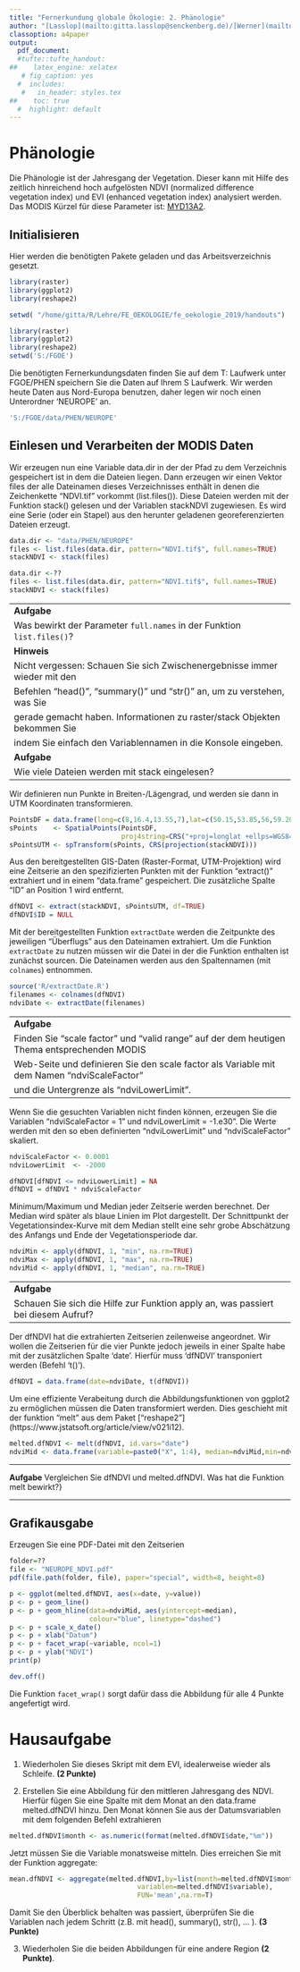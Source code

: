 ```yaml
---
title: "Fernerkundung globale Ökologie: 2. Phänologie"
author: "[Lasslop](mailto:gitta.lasslop@senckenberg.de)/[Werner](mailto:christian.werner@senckenberg.de)"
classoption: a4paper
output:
  pdf_document:
  #tufte::tufte_handout:
##    latex_engine: xelatex
   # fig_caption: yes
  #  includes:
   #   in_header: styles.tex
##    toc: true
  #  highlight: default
---
```


# Phänologie

Die Phänologie ist der Jahresgang der Vegetation. Dieser kann mit Hilfe des zeitlich hinreichend hoch aufgelösten NDVI (normalized difference vegetation index) und EVI (enhanced vegetation index) analysiert werden. Das MODIS Kürzel für diese Parameter ist: [MYD13A2](https://lpdaac.usgs.gov/dataset_discovery/modis/modis_products_table/myd13a2_v006).

## Initialisieren
Hier werden die benötigten Pakete geladen und das Arbeitsverzeichnis gesetzt.
```r
library(raster)
library(ggplot2)
library(reshape2)

setwd( "/home/gitta/R/Lehre/FE_OEKOLOGIE/fe_oekologie_2019/handouts")
```
```r
library(raster)
library(ggplot2)
library(reshape2)
setwd('S:/FGOE')
```

Die benötigten Fernerkundungsdaten finden Sie auf dem T: Laufwerk unter FGOE/PHEN speichern Sie die Daten auf Ihrem S Laufwerk. Wir  werden heute Daten aus Nord-Europa benutzen, daher legen wir noch einen Unterordner 'NEUROPE' an.

```r
'S:/FGOE/data/PHEN/NEUROPE'
```

## Einlesen und Verarbeiten der MODIS Daten
Wir erzeugen nun eine Variable data.dir in der der Pfad zu dem Verzeichnis gespeichert ist in dem die Dateien liegen.
Dann erzeugen wir einen Vektor files der alle Dateinamen dieses Verzeichnisses enthält in denen die Zeichenkette "NDVI.tif" vorkommt (list.files()). Diese Dateien werden mit der Funktion stack() gelesen und der Variablen stackNDVI zugewiesen. Es wird eine Serie (oder ein Stapel) aus den herunter geladenen georeferenzierten Dateien erzeugt.
```r
data.dir <- "data/PHEN/NEUROPE"
files <- list.files(data.dir, pattern="NDVI.tif$", full.names=TRUE)
stackNDVI <- stack(files)
```
```r
data.dir <-??
files <- list.files(data.dir, pattern="NDVI.tif$", full.names=TRUE)
stackNDVI <- stack(files)
```
------------------------------------------------
**Aufgabe**
Was bewirkt der Parameter `full.names` in der Funktion `list.files()`?
**Hinweis**
Nicht vergessen: Schauen Sie sich Zwischenergebnisse immer wieder mit den
Befehlen "head()", "summary()" und "str()" an, um zu verstehen, was Sie
gerade gemacht haben. Informationen zu raster/stack Objekten bekommen Sie 
indem Sie einfach den Variablennamen in die Konsole eingeben.
**Aufgabe**
Wie viele Dateien werden mit stack eingelesen?
------------------------------------------------

Wir definieren nun Punkte in Breiten-/Lägengrad, und werden sie dann in
UTM Koordinaten transformieren. 

```r
PointsDF = data.frame(long=c(8,16.4,13.55,7),lat=c(50.15,53.85,56,59.20))
sPoints    <- SpatialPoints(PointsDF,
                            proj4string=CRS("+proj=longlat +ellps=WGS84"))
sPointsUTM <- spTransform(sPoints, CRS(projection(stackNDVI)))
```

Aus den bereitgestellten GIS-Daten (Raster-Format, UTM-Projektion) wird eine Zeitserie
an den spezifizierten Punkten mit der Funktion "extract()" extrahiert und in einem "data.frame" gespeichert. Die zusätzliche
Spalte "ID" an Position 1 wird entfernt.

```r
dfNDVI <- extract(stackNDVI, sPointsUTM, df=TRUE)
dfNDVI$ID = NULL
```

Mit der bereitgestellten Funktion `extractDate` werden die 
Zeitpunkte des jeweiligen "Überflugs" aus den Dateinamen extrahiert. Um die Funktion `extractDate` zu nutzen müssen wir die Datei in der die Funktion enthalten ist zunächst sourcen. Die Dateinamen werden aus den Spaltennamen (mit `colnames`) entnommen.

```r
source('R/extractDate.R')
filenames <- colnames(dfNDVI)
ndviDate <- extractDate(filenames)
```

--------------------------------------
**Aufgabe**
Finden Sie "scale factor" und "valid range" auf der dem heutigen Thema entsprechenden MODIS
Web-Seite und definieren Sie den scale factor als Variable mit dem Namen "ndviScaleFactor" 
und die Untergrenze als "ndviLowerLimit".
---------------------------------------

Wenn Sie die gesuchten Variablen nicht finden können, erzeugen Sie die Variablen "ndviScaleFactor = 1" und
ndviLowerLimit = -1.e30". Die Werte werden mit den so eben definierten "ndviLowerLimit" und "ndviScaleFactor" skaliert.

```r
ndviScaleFactor <- 0.0001
ndviLowerLimit  <- -2000
```

```r
dfNDVI[dfNDVI <= ndviLowerLimit] = NA
dfNDVI = dfNDVI * ndviScaleFactor
```

Minimum/Maximum und Median jeder Zeitserie werden berechnet. Der Median wird später als blaue Linien im Plot dargestellt. Der Schnittpunkt der Vegetationsindex-Kurve mit dem Median stellt eine sehr grobe Abschätzung des Anfangs und Ende der Vegetationsperiode dar.

```r
ndviMin <- apply(dfNDVI, 1, "min", na.rm=TRUE)
ndviMax <- apply(dfNDVI, 1, "max", na.rm=TRUE)
ndviMid <- apply(dfNDVI, 1, "median", na.rm=TRUE)
```
----------------------------------------
**Aufgabe**
Schauen Sie sich die Hilfe zur Funktion apply an, was passiert bei diesem Aufruf?
----------------------------------------

Der dfNDVI hat die extrahierten Zeitserien zeilenweise angeordnet. Wir wollen die Zeitserien für die vier Punkte jedoch jeweils in einer Spalte habe mit der zusätzlichen Spalte 'date'. Hierfür muss 'dfNDVI' transponiert werden (Befehl 't()').

```r
dfNDVI = data.frame(date=ndviDate, t(dfNDVI))
```

Um eine effiziente Verabeitung durch die Abbildungsfunktionen von ggplot2 zu ermöglichen müssen die Daten transformiert werden. Dies geschieht mit der funktion "melt" aus dem Paket ["reshape2"] (https://www.jstatsoft.org/article/view/v021i12).

```r
melted.dfNDVI <- melt(dfNDVI, id.vars="date")
ndviMid <- data.frame(variable=paste0("X", 1:4), median=ndviMid,min=ndviMin,max=ndviMax)
```

----------------------------------------

**Aufgabe**
Vergleichen Sie dfNDVI und melted.dfNDVI. Was hat die Funktion melt bewirkt?}

-------------------------------

## Grafikausgabe

Erzeugen Sie eine PDF-Datei mit den Zeitserien
```r
folder=??
file <- "NEUROPE_NDVI.pdf"
pdf(file.path(folder, file), paper="special", width=8, height=8)
```
```r
p <- ggplot(melted.dfNDVI, aes(x=date, y=value))
p <- p + geom_line()
p <- p + geom_hline(data=ndviMid, aes(yintercept=median),
                    colour="blue", linetype="dashed")
p <- p + scale_x_date()
p <- p + xlab("Datum")
p <- p + facet_wrap(~variable, ncol=1)
p <- p + ylab("NDVI")
print(p)
```
```r
dev.off()
```

Die Funktion `facet_wrap()` sorgt dafür dass die Abbildung für alle 4 Punkte angefertigt wird.

# Hausaufgabe

1. Wiederholen Sie dieses Skript mit dem EVI, idealerweise wieder als Schleife. **(2 Punkte)**

2. Erstellen Sie eine Abbildung für den mittleren Jahresgang des NDVI. Hierfür fügen Sie eine Spalte mit dem Monat an den data.frame melted.dfNDVI hinzu. Den Monat können Sie aus der Datumsvariablen mit dem folgenden Befehl extrahieren
```r
melted.dfNDVI$month <- as.numeric(format(melted.dfNDVI$date,"%m")) 
```
Jetzt müssen Sie die Variable monatsweise mitteln. Dies erreichen Sie mit der Funktion aggregate:
```r
mean.dfNDVI <- aggregate(melted.dfNDVI,by=list(month=melted.dfNDVI$month,
                                variablen=melted.dfNDVI$variable),
                                FUN='mean',na.rm=T)
```
Damit Sie den Überblick behalten was passiert, überprüfen Sie die Variablen nach jedem Schritt (z.B. mit head(), summary(), str(), ... ).
 **(3 Punkte)**
 
3. Wiederholen Sie die beiden Abbildungen für eine andere Region **(2 Punkte)**.


